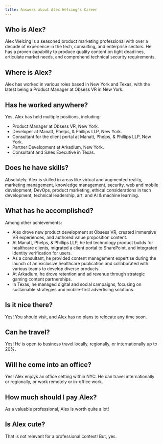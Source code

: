 ```yaml
---
title: Answers about Alex Welcing's Career
---
```


## Who is Alex?

Alex Welcing is a seasoned product marketing professional with over a decade of experience in the tech, consulting, and enterprise sectors. He has a proven capability to produce quality content on tight deadlines, articulate market needs, and comprehend technical security requirements.

## Where is Alex?

Alex has worked in various roles based in New York and Texas, with the latest being a Product Manager at Obsess VR in New York.

## Has he worked anywhere?

Yes, Alex has held multiple positions, including:
- Product Manager at Obsess VR, New York.
- Developer at Manatt, Phelps, & Phillips LLP, New York.
- Consultant for the client portal at Manatt, Phelps, & Phillips LLP, New York.
- Partner Development at Arkadium, New York.
- Consultant and Sales Executive in Texas.

## Does he have skills?

Absolutely. Alex is skilled in areas like virtual and augmented reality, marketing management, knowledge management, security, web and mobile development, DevOps, product marketing, ethical considerations in tech development, technical leadership, art, and AI & machine learning.

## What has he accomplished?

Among other achievements:
- Alex drove new product development at Obsess VR, created immersive VR experiences, and authored value proposition content.
- At Manatt, Phelps, & Phillips LLP, he led technology product builds for healthcare clients, migrated a client portal to SharePoint, and integrated identity verification for users.
- As a consultant, he provided content management expertise during the launch of an exclusive healthcare publication and collaborated with various teams to develop diverse products.
- At Arkadium, he drove retention and ad revenue through strategic gaming content partnerships.
- In Texas, he managed digital and social campaigns, focusing on sustainable strategies and mobile-first advertising solutions.

## Is it nice there?

Yes! You should visit, and Alex has no plans to relocate any time soon.

## Can he travel?

Yes! He is open to business travel locally, regionally, or internationally up to 20%.

## Will he come into an office?

Yes! Alex enjoys an office setting within NYC. He can travel internationally or regionally, or work remotely or in-office work.

## How much should I pay Alex?

As a valuable professional, Alex is worth quite a lot!

## Is Alex cute?

That is not relevant for a professional context! But, yes.